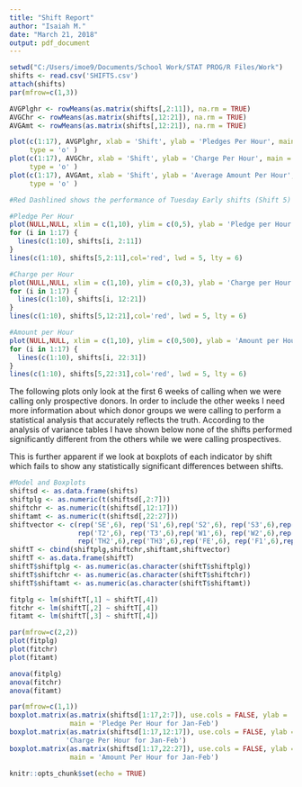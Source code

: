 ---
title: "Shift Report"
author: "Isaiah M."
date: "March 21, 2018"
output: pdf_document
---
```{r, include=FALSE}
setwd("C:/Users/imoe9/Documents/School Work/STAT PROG/R Files/Work")
shifts <- read.csv('SHIFTS.csv')
attach(shifts)
par(mfrow=c(1,3))
```

```{r, echo = FALSE, include = FALSE}
AVGPlghr <- rowMeans(as.matrix(shifts[,2:11]), na.rm = TRUE)
AVGChr <- rowMeans(as.matrix(shifts[,12:21]), na.rm = TRUE)
AVGAmt <- rowMeans(as.matrix(shifts[,12:21]), na.rm = TRUE)

plot(c(1:17), AVGPlghr, xlab = 'Shift', ylab = 'Pledges Per Hour', main = 'Shift Performance: Pledges per Hour',
     type = 'o' )
plot(c(1:17), AVGChr, xlab = 'Shift', ylab = 'Charge Per Hour', main = 'Shift Performance: Charge per Hour',
     type = 'o' )
plot(c(1:17), AVGAmt, xlab = 'Shift', ylab = 'Average Amount Per Hour', main = 'Shift Performance: Average Amount',
     type = 'o' )

```


```{r, echo=FALSE, include = FALSE}
#Red Dashlined shows the performance of Tuesday Early shifts (Shift 5) over a ten week period from the begining of this semester. Overall it performs below average which becomes more important as we moved into our A donor campaign.

#Pledge Per Hour
plot(NULL,NULL, xlim = c(1,10), ylim = c(0,5), ylab = 'Pledge per Hour', xlab = 'Week', main = 'Pledge Per Hour for Jan-Mar')
for (i in 1:17) {
  lines(c(1:10), shifts[i, 2:11])
}
lines(c(1:10), shifts[5,2:11],col='red', lwd = 5, lty = 6)

#Charge per Hour
plot(NULL,NULL, xlim = c(1,10), ylim = c(0,3), ylab = 'Charge per Hour', xlab = 'Week', main = 'Charge Per Hour for Jan-Mar')
for (i in 1:17) {
  lines(c(1:10), shifts[i, 12:21])
}
lines(c(1:10), shifts[5,12:21],col='red', lwd = 5, lty = 6)

#Amount per Hour
plot(NULL,NULL, xlim = c(1,10), ylim = c(0,500), ylab = 'Amount per Hour', xlab = 'Week', main = 'Amount Per Hour for Jan-Mar')
for (i in 1:17) {
  lines(c(1:10), shifts[i, 22:31])
}
lines(c(1:10), shifts[5,22:31],col='red', lwd = 5, lty = 6)
```

The following plots only look at the first 6 weeks of calling when we were calling only prospective donors. In order to include the
other weeks I need more information about which donor groups we were calling to perform a statistical analysis that accurately reflects the truth. According to the analysis of variance tables I have shown below none of the shifts performed
significantly different from the others while we were calling prospectives. 

This is further apparent if we look at boxplots of each indicator by shift which fails to show any statistically
significant differences between shifts.


```{r , echo = FALSE}
#Model and Boxplots
shiftsd <- as.data.frame(shifts)
shiftplg <- as.numeric(t(shiftsd[,2:7]))
shiftchr <- as.numeric(t(shiftsd[,12:17]))
shiftamt <- as.numeric(t(shiftsd[,22:27]))
shiftvector <- c(rep('SE',6), rep('S1',6),rep('S2',6), rep('S3',6),rep('TE',6), rep('T1',6),
                 rep('T2',6), rep('T3',6),rep('W1',6), rep('W2',6),rep('W3',6), rep('TH1',6),
                 rep('TH2',6),rep('TH3',6),rep('FE',6), rep('F1',6),rep('F2',6))
shiftT <- cbind(shiftplg,shiftchr,shiftamt,shiftvector)
shiftT <- as.data.frame(shiftT)
shiftT$shiftplg <- as.numeric(as.character(shiftT$shiftplg))
shiftT$shiftchr <- as.numeric(as.character(shiftT$shiftchr))
shiftT$shiftamt <- as.numeric(as.character(shiftT$shiftamt))

fitplg <- lm(shiftT[,1] ~ shiftT[,4])
fitchr <- lm(shiftT[,2] ~ shiftT[,4])
fitamt <- lm(shiftT[,3] ~ shiftT[,4])

par(mfrow=c(2,2))
plot(fitplg)
plot(fitchr)
plot(fitamt)

anova(fitplg)
anova(fitchr)
anova(fitamt)

par(mfrow=c(1,1))
boxplot.matrix(as.matrix(shiftsd[1:17,2:7]), use.cols = FALSE, ylab = 'Pledge per Hour', xlab = 'Shift', 
               main = 'Pledge Per Hour for Jan-Feb')
boxplot.matrix(as.matrix(shiftsd[1:17,12:17]), use.cols = FALSE, ylab = 'Charge per Hour', xlab = 'Shift', main =
              'Charge Per Hour for Jan-Feb')
boxplot.matrix(as.matrix(shiftsd[1:17,22:27]), use.cols = FALSE, ylab = 'Amount per Hour', xlab = 'Shift', 
               main = 'Amount Per Hour for Jan-Feb')  
```

```{r setup, include=FALSE}
knitr::opts_chunk$set(echo = TRUE)
```

